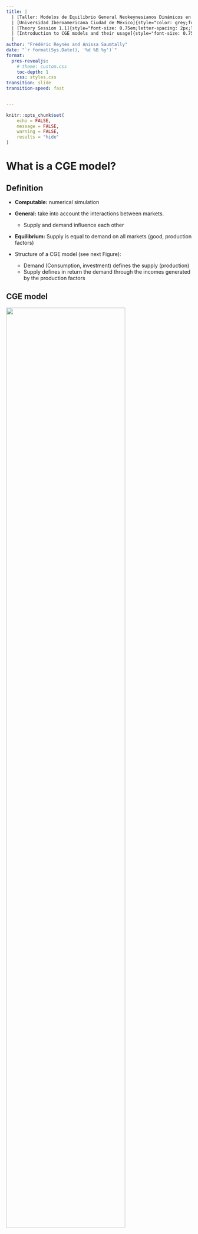 ```yaml
---
title: |
  | [Taller: Modelos de Equilibrio General Neokeynesianos Dinámicos en R]{style="color: blue;font-size: 0.5em;letter-spacing: 1px;line-height: 0.25;"}
  | [Universidad Iberoamericana Ciudad de México]{style="color: grey;font-size: 0.35em;letter-spacing: 1px;line-height: 0.25;"}
  | [Theory Session 1.1]{style="font-size: 0.75em;letter-spacing: 2px;line-height: 0.8;"}
  | [Introduction to CGE models and their usage]{style="font-size: 0.75em;letter-spacing: 2px;line-height: 0.8;"}
  |
author: "Frédéric Reynès and Anissa Saumtally"
date: "`r format(Sys.Date(), '%d %B %y')`"
format: 
  pres-revealjs:
    # theme: custom.css
    toc-depth: 1
    css: styles.css
transition: slide
transition-speed: fast  

  
---
```


```r

knitr::opts_chunk$set(
	echo = FALSE,
	message = FALSE,
	warning = FALSE,
	results = "hide"
)
```


# What is a CGE model?

## Definition {.scrollable}

-   **Computable:** numerical simulation
-   **General:** take into account the interactions between markets.

    -   Supply and demand influence each other
    
-   **Equilibrium:** Supply is equal to demand on all markets (good, production factors)

-   Structure of a CGE model (see next Figure):

    -   Demand (Consumption, investment) defines the supply (production)
    -   Supply defines in return the demand through the incomes generated by the production factors

## CGE model {.scrollable}

![](pictures/schema.png){fig-align="center" width="80%"}

## What does "general equilibrium" mean? {.scrollable}

-   General Equilibrium relates to a state where supply is equal to demand in all markets
-   2 main approaches to insure this state:

    -   **Walrasian** models
        -   The equilibrium force is the price system
        -   Perfect price flexibility insure the instantaneous equilibrium between supply and demand
        -   When the supply of a commodity goes down, its price tends to go up, thereby stimulating additional supply and depressing demand, until supply and demand are equal again.
        
        -   Static model
    -   **Neo-Keynesian** models
        -   Demand determines supply
        -   Price and quantities are rigid and adjust slowly
        -   Disequilibrium between notional (optimal) supply and the actual supply in the short run
        -   Dynamic model: transition to the long run

## A neo-keynesian CGE model  {.scrollable}

-   **Slow adjustment** of price and quantity

    -   Adjustment costs
    -   Empirically firms adjust their production to the demand rather than their price

-   Leads to situation of **disequilibrium** between the desired supply and demand

-   **Prices** are defined as a mark-up over the firm's production costs

    -   Production costs integrate intermediary consumption (material and energy), labor and capital costs

-   Wages are determined by a **Wage Setting (WS) curve**

    -   Phillips curve: wages increase with inflation and decrease with unemployment
    -   Wages do not adjust instantaneously the supply and demand for labor:
        -   Permanent underemployment equilibrium possible
        -   Theory of the NAIRU (Non Accelerating Inflation Rate of Unemployment) or Equilibrium rate of unemployment
        
-   The **interest rate** does not equilibrate instantaneously saving and investment:

    -   It is defined by the Central Bank
    -   "Taylor" reaction function: increases with inflation, decreases with unemployment


# Main usage of CGE models

## Macroeconomic versus multisector CGE models  {.scrollable}

CGE models are widely used in economic policy analysis. Two type of analyses:

-   **Macroeconomic CGE models** focus on understanding how an entire economy responds to shocks or policy changes

    -   e.g. fiscal, monetary, trade, innovation policies
    -   they aim to capture interdependencies between aggregate economic variables and key economic indicators
        -   e.g.  GDP, inflation, employment, and investment

-   **Multisector CGE models** break down the economy into several sectors to analyze the effects of policy changes or shocks on each sector individually

    -   e.g. energy, agriculture, industry, services
    -   main applications: trade policy, environmental regulation, energy policy, large-scale events like natural disasters
    -   highlight how impacts may vary across sectors
    -   allow for simulating sector specific policy


## Examples of applications of our R package  {.scrollable}

### Small size models

-   Small CGE model

-   Today's course

### Large size models

-   Econometric models (Opale and Mesange)

    -   Quarterly models for short term forcast

-   Multi-sector models

    -   e.g. open source ThreeME model

    -   www.threeme.org


## Overview of ThreeME  {.scrollable}

### **M**ulti-sector **M**acroeconomic **M**odel for the **E**valuation of **E**nvironmental and **E**nergy policy.

-   Open source model

-   Download and documentation: https://www.threeme.org/

-   ThreeME is **neo-Keynesian general equilibrium** model.

-   Designed to study scenario involving transfers of activities from one sector to another

### Type of simulation of the economic and environmental impact
-   **Energy transition policies**

    -   Fiscal policies:
        -   Carbon tax with or without redistribution of the tax revenue
        -   Phasing out subsidies on (fossil fuel) energy
        -   Bonus-malus for cars: subsidies on green cars financed by a tax on other cars
    -   Change in the electricity production mix
        -   Ex: more RES in the mix
    -   Impact of green investment
        -   In buildings, public transport, etc.
        -   Impact of applying a new standard for buildings, or appliances
        
-   **External shock**

    -   Increase in international oil/gas price

# Micro-economic foundations of CGE models

## Behavior equations versus identities  {.scrollable}

-   CGE models have behavioral and identity equations
-   **Behavioral equations** derive from microeconomic theory and economic rationality
    -   Economic behavior of producers, consumers, and other agents in the model
-   **Identity equations** define a variable according to a definition as a mathematical function (sum, product, etc.) of other variables
    -   Accountancy variables (e.g. GDP, price index), unemployment rate, etc.

<center>

![](pictures/Behavioreq_Identities.png){width="55%"}

## Behavior equations  {.scrollable}

### **Prices**

-   We assume oligopolistic competition *à la* Cournot where each producer defines its price in order to maximize its profit considering the price of the other producers as given:

-   The **maximisation program** is:

$$max_y Π(y) = p(y).y - c(y)$$

where $y$ is the production or demand adressed to the compagny, $\pi(y)$ is the profit of the compagny, $p(y)$ its price and $c(y)$ the production cost. We assume $p′(y)$ \< 0, $c′(y)$ \> 0 and $c′′(y)$ \> 0


-   The result of the **program maximization defines the optimum price** that is equal to a markup over the production costs:

$$p(y)= [1+ m^{up}].c'(y)$$ 

where the markup is: \begin{equation} m^{up}= 1/(\epsilon -1) \end{equation} and $\epsilon$ the (absolute) price elasticity of demand

-   In perfect competition, markup is zero: \begin{equation} m^{up} = 0 \end{equation} so that the optimal price is equal to the marginal cost of production: \begin{equation} p(y)= c'(y) \end{equation}

-   Given that production costs equal total factor payments, the **optimal price is therefore equal to the cost of capital and labor**:

$$p(y).y= w.L+ p(\delta+r).K$$

## Behavior equations  {.scrollable}

### **Households consumption**

-   We assume that households supply labor and own the capital, for which they get their income ($w.L + p.r.K$) .

-   We assume that households wish to use a fixed share of their total income for consumption

$$CH = \left( 1 - \sigma \right) . \frac{\left( w . L + p . r . K \right)}{p}$$

-   Can be derive from alternative theoretical model of consumption.

-   For instance: let us assume that the consumer maximize its (CES) utility by allocating the income of a given period over several periods.
    
The **maximization program** is:

$$max_{c_i} U(c_1, c_2, ... c_n)=\sum_{i=1}^{n} (\phi_i.c_i^{\frac{\rho-1}{\rho}})^{\frac{\rho}{\rho-1}}$$ 
$$\ s.t \ \sum_{i=1}^{n} p_i.c_i = R$$
where $\rho$ is the elasticity of substitution, $c_i$ the consumption of good in period $i$ and $R$ total income.

The resolution of this program gives the relationship between households consumption and total income :

$$p_i.c_i= (\Phi_i)^{\rho}.(\frac{p_i}{P})^{1-\rho}.R$$
where $(\Phi_i)^{\rho}.(\frac{p_i}{P})^{1-\rho}$ is the consumption share.

Considering only two periods: $i=1$ (present) and $i=2$ (future) and assuming a CES function with $\rho=1$, we find that **consumption is a constant share of income**:

$$p_1.c_1 = \phi_1.R$$
with $\phi_1$ = (1-$\sigma$) and $\sigma$ the propensity to save.

## Behavior equations  {.scrollable}

### **Demand for production factors**

-   The firm determines its demand for labor and capital by maximizing its profit, which is equivalent to **minimizing its production cost taking into account the production function**.

-   Assuming a CES production function, the constrained cost minimization program is:

$$min_{x_i} (\sum_{i=1}^{n} p_i.x_i)$$

$$\ s.t. \ Q= Q(x_i) = (\sum_{i=1}^{n} \Phi_i.x_i^{(\frac{\rho-1}{\rho})})^{(\frac{\rho}{\rho-1})}$$
where $\rho$ is the elasticity of substitution between inputs.

-   The resolution of the program derives demand for factors expressed as follows:\
    **Labor demand**:

$$L = \left( \frac{Y}{PROG^{L}} \right) . \left( \left( \varphi^{L} \right) ^ {\rho} \right) . \left( \frac{w}{\left( p . PROG^{L} \right)} \right) ^ {\left( -\rho \right)}$$  

**Capital demand**:

$$ K = \left( \frac{Y}{PROG^{K}} \right) . \left( \left( \varphi^{K} \right) ^ {\rho} \right) . \left( \frac{\left( \delta + r \right)}{PROG^{K}} \right) ^ {\left( -\rho \right)} $$


## Behavior equations  {.scrollable}

### **CES function**

The Constant Elasticity of Substitution (CES) production function proposed by Arrow et al. (1961) offers flexibility in modeling substitutability between production factors


$$Y = \left(\tilde{\varphi_1} X_1^{\frac{\eta - 1}{\eta}} + \tilde{\varphi}_2 X_2^{\frac{\eta - 1}{\eta}}\right)^{\frac{\eta}{\eta - 1}}$$

where:

- $Y$ the output,

- $\tilde\varphi_1$ and $\tilde\varphi_2$ respectively the weights for inputs $X_1$ and $X_2$,

- $\eta$ the Elasticity of Substitution (ES) taking possibly any value between $]0;+\infty[$


The CES function enables the representation of varying degrees of substitutability:

  -   perfect complementarity $\eta = 0$ (Leontief function)
  -   perfect substitutability $\eta \rightarrow \infty$
  -   Cobb-Douglas function where the ES is unitary $\eta = 1$.

## Behavior equations  {.scrollable}

### **CES function for various elasticities of substitution**

![](pictures/plot_CES_for_various_elasticity.png){width="100%"}

```r
#| label: fig-ces
#| fig-cap: CES function for various elasticities of substitution
#| echo: true
#| code-fold: true
#| eval: false

library(ggplot2)
# CES Function: Q^((eta-1)/eta) = phi1*X1^((eta-1)/eta) + phi2*X2^((eta-1)/eta)

# Interpolation step (for ggplot)
step <- 1000
  
# Inverse CES function: X1 = f(Q,X2)
X1 <- function(X2, eta) {
  # Calibration of the parameters of the CES function
  Q <- 1
  phi1 <- 0.5
  phi2 <- 0.5

  ((Q^((eta-1)/eta) - phi2*X2^((eta-1)/eta))/phi1)^(eta/(eta-1)) 
  }

plot_CES_for_various_elasticity <- ggplot(data.frame(x = c(0,5)), aes(x=x)) +
  stat_function(fun = X1, args = list(eta = 0.1)  , aes(colour = "0.1"), n = step*1000) +
  stat_function(fun = X1, args = list(eta = 0.5)  , aes(colour = "0.5"), n = step) +
  stat_function(fun = X1, args = list(eta = 0.999), aes(colour = "1"  ), n = step, lwd = 1) +
  stat_function(fun = X1, args = list(eta = 1.6)    , aes(colour = "1.6"  ), n = step) +
  stat_function(fun = X1, args = list(eta = 20)   , aes(colour = "20" ), n = step) +
  scale_colour_manual(name = expression(eta), values = c("red", "blue", "black", "green", "grey")) +
  ylim(0,2.5) +
  theme(legend.position = "bottom") +
  labs(y = "X1", x = "X2")

plot_CES_for_various_elasticity

ggsave("plot_CES_for_various_elasticity.png", plot = plot_CES_for_various_elasticity, width = 6, height = 4, dpi = 300)
```


## Identities and defnitions  {.scrollable}

### **Production**

$$Y = CH + I + G$$

-   Market equilibrium condition between supply and demand\
-   Accountancy equation that states that everything that is being produced (total supply) is “consumed”, either as household’s consumption, investment or government spending (total demand)

<br>

### **Capital accumulation**

-   Given an initial capital stock (at $t-1$), the change in capital stock defines the capital stock in $t$:

$$\varDelta \left(K\right) = I_{t-1} - \delta . K_{t-1}$$

-   The change in capital stock :
    -   Increases with the investment made in the previous period ($I_{t-1}$)\
    -   Decreases with the depreciation of the capital stock ($\delta.K_{t-1}$)

<br>

### **Cost of capital**

We assume that the cost of capital is defined as the user cost of capital (or real rental price of capital services or the costs of holding capital) :

$$c^{K} = p(\delta + r)$$

where $\delta$ is the depreciation rate of capital, $r$ the interest rate and $p$ the price of the investment.

-   This equation may have several interpretations:
    -   It reflects the opportunity cost of holding capital, that is the cost of not been able to invest an existing financial wealth into another asset
    -   It assumes that capital is financed through bank credit and that the reimbursement of the debt corresponds to the depreciation of capital

# Macroeconomic closure

## Some definitions {.scrollable}

-   [**Endo**]{style="color: brown;"}**genous variable**: defined [**inside**]{style="color: brown;"} the model, as a result of the model simulation
    -   One equation for each endogenous variable
    -   Eg. production, consumption, prices, wages, etc.
-   [**Exo**]{style="color: brown;"}**genous variable**: defined [**outside**]{style="color: brown;"} the model
    -   No equation in the model defining this variable: hypothesis of the model
    -   Eg. population, price of imports (for a one country model)
-   **Parameter**: from a mathematical point of view, an **exogenous variable** that is generally **constant**
    -   Eg. elasticities (substitution, indexation, etc.), depreciation rate, tax rate, etc.
-   **Representative agent**: an average relevant economic agent that follows an optimizing/rational economic behaviour
    -   Households, producers, government
    -   Optimize an objective: e.g. maximization of profit/utility/social welfare, minimization of cost

## Macroeconomic closure  {.scrollable}

-   A [ **model** ]{style="color: brown;"} is a way of explaining endogenous variables as function of exogenous variables.\
-   Making a choice of what is to be determined within the model [ **(endogenous variables)** ]{style="color: brown;"} and what is to be considered external to the model [ **(exogenous variables)** ]{style="color: brown;"} is called the [ **model closure** ]{style="color: brown;"}. Why does the choice of the model closure matter?
    -   It may define the direction of causality (which variables determine the others)\
    -   It may have important implications on the properties and results of the model

**What is the impact of an increase in public spending (multiplier of public expenditures) on the endogenous variables of the model depending on the choice of the closure ?**

We compare the results for two contrasting model closures:

-   [ **The Walrasian model** ]{style="color: brown;"} 
-   [ **The Keynesian model** ]{style="color: brown;"} 

## Walrasian versus Keynesian models  {.scrollable}

[ **Common features for both models** ]{style="color: brown;"}:

-   [ **General equilibrium** ]{style="color: blue;"}: which means that supply equals demand in all markets.\
-   In both frameworks, the models consist of equations that solve for the endogenous variables, given the exogenous variables and parameters. A change in one or more exogenous variable or parameter will lead to adjustments in the endogenous variables so to solve the system of equations again. These [ **solved values of all endogenous variables**]{style="color: blue;"}, constitute the [ **outcome of the model**]{style="color: blue;"} .

[ **Main difference between both models**]{style="color: brown;"}:

-   The [ **choice of endogenous variables** ]{style="color: blue;"}. In the Walrasian framework some variables adjust while there are considered fixed in the Keynesian framework and vice-versa.

*Note*: Our definitions of the Walrasian and Keynesian closures may differ from those found in the literature inspired by the seminal work of Sen (1963). Contrary to this literature that consider a **static** case, we propose simulations based on a **dynamic** model including an equation for **capital accumulation** and where investment is endogenous in both the Walrasian and the Keynesian closure.

## The Walrasian model  {.scrollable}

The model is based on a set of **7 equations** with **7 endogenous variables**:

-   [Investment]{style="color: blue;"}\
    $$I = Y - CH - G$$  


-   [Production]{style="color: blue;"}\
    $$Y . p = w . L + p . \left( \delta + r \right) . K$$

-   [Households'consumption]{style="color: blue;"}\
    $$CH = \left( 1 - \sigma \right) . \frac{\left( w . L + p . r . K \right)}{p}$$

-   [Wage ]{style="color: blue;"}\
    $$w + L = \left( \frac{Y}{PROG^{L}} \right) . \left( \left( \varphi^{L} \right) ^ {\rho} \right) . \left( \frac{w}{\left( p . PROG^{L} \right)} \right) ^ {\left( -\rho \right)}  + w$$

-   [Interest rate ]{style="color: blue;"}\
    $$r + K = \left( \frac{Y}{PROG^{K}} \right) . \left( \left( \varphi^{K} \right) ^ {\rho} \right) . \left( \frac{\left( \delta + r \right)}{PROG^{K}} \right) ^ {\left( -\rho \right)} + r$$

-   [Capital (from accumulation equation)]{style="color: blue;"}\
    $$\varDelta \left(K\right) = I_{t-1} - \delta . K_{t-1}$$

-   [Price]{style="color: blue;"}\
    $$p=1$$

-   The price equation defines the price as *numéraire* (equal to 1). The price can therefore be seen as an **exogenous variable**. The model could be written as a set of **6 equations** with **6 endogenous variables**.

## Comments on the Walrasian model closure  {.scrollable}

-   **Endogenous variables**: $Y$, $I$, $CH$, $K$, $w$, $r$
-   **Exogenous variables**: $G$, $L$, $p$, $PROG^{L}$, $PROG^{K}$
    -   **Parameters**: $\rho$, $\varphi^{L}$, $\varphi^{K}$, $\delta$, $\sigma$
-   Production is determined by the "price equation" because the price is set to 1 (*numéraire*) and is therefore an exogenous variable.
-   Investment is determined endogenously as the difference between production and (private and public) consumption
-   Labor is exogenous so that the "labor demand equation" does not determine labor but the wage
-   The equation that determines capital is the one of capital accumulation, so the "capital demand equation" derived from profit maximization does not determine capital but the interest rate
-   In the Walrasian framework, savings define investment, wages and interest rate adjust to clear the capital and labor markets

*Note*: we consider a **steady state economy** (with growth rate = 0%)

## The Keynesian model  {.scrollable}

The model is based on a set of **6 equations** with **6 endogenous variables**:

-   [Production]{style="color: blue;"}

$$Y = CH + I + G$$

-   [Price]{style="color: blue;"}

$$p . Y = w . L + p . \left( \delta + r \right) . K^{n}$$

-   [Households consumption]{style="color: blue;"}

$$CH = \left( 1 - \sigma \right) . \frac{\left( w . L + p . r . K \right)}{p}$$

-   [Labor]{style="color: blue;"}

$$L = \left( \frac{Y}{PROG^{L}} \right) . \left( \left( \varphi^{L} \right) ^ {\rho} \right) . \left( \frac{w}{\left( p . PROG^{L} \right)} \right) ^ {\left( -\rho \right)}$$

-   [Capital (notional level from cost minimization of a CES function ) ]{style="color: blue;"}

$$K^{n} = \left( \frac{Y}{PROG^{K}} \right) . \left( \left( \varphi^{K} \right) ^ {\rho} \right) . \left( \frac{\left( \delta + r \right)}{PROG^{K}} \right) ^ {\left( -\rho \right)}$$

-   [Capital (effective level from capital accumulation)]{style="color: blue;"}

$$\varDelta \left(K\right) = I_{t-1} - \delta . K_{t-1}$$

-   [Investment]{style="color: blue;"}

$$\varDelta \left(\operatorname{log} I\right) = \varDelta \left(\operatorname{log} K^{n}_{t-1}\right) + \alpha^{I,Kn} . \operatorname{log} \frac{K^{n}_{t-1}}{K_{t-1}}$$

## Comments on the Keynesian model closure  {.scrollable}

-   In the Keynesian closure, the wage and the interest rate are exogenous whereas labor and capital are endogenous
-   To represent the slow adjustment of price and quantities, it is convenient to distinguish between notional and effective level\
-   The notional levels are mentioned with the underscore (superscript) “n” in the model They refer to the level of price, consumption, labor and capital the producer and the consumer would like to reach immediately if there were no adjustment constraint

# Open economy models

<!-- FRED: add equations -->

# Multisector models

<!-- FRED: add equations -->

## Data: Supply-Use (SU) and Input-Output (IO) tables  {.scrollable}

-   SU table says how much a given commodities is supplied by a given sector (Supply)

    -   Generally close to a diagonal matrix
    
-   IO table says how much a given commodities is purchased by a given sector (Demand)

    -   Not a diagonal matrix

![](pictures/Simplified_SU_IO.png){fig-align="center" width="80%"}

## Equilibrium between Supply and Demand (use)  {.scrollable}

-   GDP = VA = Y -- CI = C + I + X - M

![](pictures/schema3.png){fig-align="center" width="80%"}

